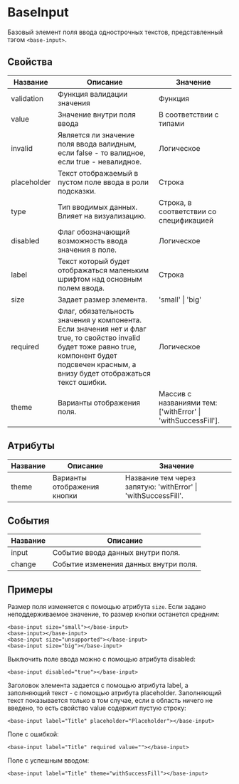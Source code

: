 # BaseInput

Базовый элемент поля ввода однострочных текстов, представленный тэгом `<base-input>`.

## Свойства

| Название    | Описание                                                                                                                                                                                          | Значение                                                     |
|-------------|---------------------------------------------------------------------------------------------------------------------------------------------------------------------------------------------------|--------------------------------------------------------------|
| validation  | Функция валидации значения                                                                                                                                                                        | Функция                                                      |
| value       | Значение внутри поля ввода                                                                                                                                                                        | В соответствии с типами                                      |
| invalid     | Является ли значение поля ввода валидным, если false - то валидное, если true - невалидное.                                                                                                       | Логическое                                                   |
| placeholder | Текст отображаемый в пустом поле ввода в роли подсказки.                                                                                                                                          | Строка                                                       |
| type        | Тип вводимых данных. Влияет на визуализацию.                                                                                                                                                      | Строка, в соответствии со спецификацией                      |
| disabled    | Флаг обозначающий возможность ввода значения в поле.                                                                                                                                              | Логическое                                                   |
| label       | Текст который будет отображаться маленьким шрифтом над основным полем ввода.                                                                                                                      | Строка                                                       |
| size        | Задает размер элемента.                                                                                                                                                                           | 'small' \| 'big'                                             |
| required    | Флаг, обязательность значения у компонента. Если значения нет и флаг true, то свойство invalid будет тоже равно true, компонент будет подсвечен красным, а внизу будет отображаться текст ошибки. | Логическое                                                   |
| theme       | Варианты отображения поля.                                                                                                                                                                        | Массив с названиями тем: ['withError' \| 'withSuccessFill']. |

## Атрибуты

| Название | Описание                    | Значение                                                      |
|----------|-----------------------------|---------------------------------------------------------------|
| theme    | Варианты отображения кнопки | Название тем через запятую: 'withError' \| 'withSuccessFill'. |

## События

| Название | Описание                              |
|----------|---------------------------------------|
| input    | Событие ввода данных внутри поля.     |
| change   | Событие изменения данных внутри поля. |

## Примеры

Размер поля изменяется с помощью атрибута `size`. Если задано неподдерживаемое значение, то размер кнопки останется средним:

<base-input size="small" placeholder="size_small"></base-input>

<base-input placeholder="default size"></base-input>

<base-input size="unsupported" placeholder="default size"></base-input>

<base-input size="big" placeholder="size_big"></base-input>

```
<base-input size="small"></base-input>
<base-input></base-input>
<base-input size="unsupported"></base-input>
<base-input size="big"></base-input>
```

Выключить поле ввода можно с помощью атрибута disabled:

<base-input disabled="true"></base-input>

```
<base-input disabled="true"></base-input>
```

Заголовок элемента задается с помощью атрибута label, а заполняющий текст - с помощью атрибута placeholder. Заполняющий текст показывается только в том случае, если в область ничего не введено, то есть свойство value содержит пустую строку:

<base-input label="Title" placeholder="Placeholder"></base-input>

```
<base-input label="Title" placeholder="Placeholder"></base-input>
```

Поле с ошибкой:

<base-input label="Title" required value=""></base-input>

```
<base-input label="Title" required value=""></base-input>
```

Поле с успешным вводом:

<base-input label="Title" theme="withSuccessFill"></base-input>

```
<base-input label="Title" theme="withSuccessFill"></base-input>
```